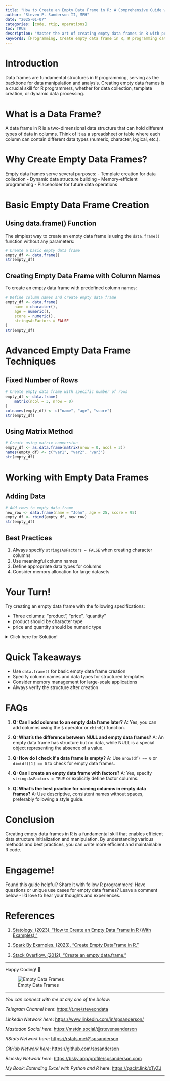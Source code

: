 ```yaml
---
title: "How to Create an Empty Data Frame in R: A Comprehensive Guide with Examples"
author: "Steven P. Sanderson II, MPH"
date: "2025-01-07"
categories: [code, rtip, operations]
toc: TRUE
description: "Master the art of creating empty data frames in R with practical examples. Discover techniques for efficient data structure initialization and management."
keywords: [Programming, Create empty data frame in R, R programming data frame, Initialize data frame R, R empty data structure, R data frame creation, R data frame examples, Empty data frame techniques R, Data frame column names R, R programming templates, Dynamic data frame R, How to create an empty data frame with column names in R, Best practices for initializing empty data frames in R, Adding data to an empty data frame in R programming, Creating an empty data frame with specific data types in R, Common use cases for empty data frames in R programming]
---
```


# Introduction

Data frames are fundamental structures in R programming, serving as the backbone for data manipulation and analysis. Creating empty data frames is a crucial skill for R programmers, whether for data collection, template creation, or dynamic data processing.

# What is a Data Frame?

A data frame in R is a two-dimensional data structure that can hold different types of data in columns. Think of it as a spreadsheet or table where each column can contain different data types (numeric, character, logical, etc.).

# Why Create Empty Data Frames?

Empty data frames serve several purposes: - Template creation for data collection - Dynamic data structure building - Memory-efficient programming - Placeholder for future data operations

# Basic Empty Data Frame Creation

## Using data.frame() Function

The simplest way to create an empty data frame is using the `data.frame()` function without any parameters:

```r
# Create a basic empty data frame
empty_df <- data.frame()
str(empty_df)
```

## Creating Empty Data Frame with Column Names

To create an empty data frame with predefined column names:

```r
# Define column names and create empty data frame
empty_df <- data.frame(
    name = character(),
    age = numeric(),
    score = numeric(),
    stringsAsFactors = FALSE
)
str(empty_df)
```

# Advanced Empty Data Frame Techniques

## Fixed Number of Rows

```r
# Create empty data frame with specific number of rows
empty_df <- data.frame(
    matrix(ncol = 3, nrow = 0)
)
colnames(empty_df) <- c("name", "age", "score")
str(empty_df)
```

## Using Matrix Method

```r
# Create using matrix conversion
empty_df <- as.data.frame(matrix(nrow = 0, ncol = 3))
names(empty_df) <- c("var1", "var2", "var3")
str(empty_df)
```

# Working with Empty Data Frames

## Adding Data

```r
# Add rows to empty data frame
new_row <- data.frame(name = "John", age = 25, score = 95)
empty_df <- rbind(empty_df, new_row)
str(empty_df)
```

## Best Practices

1.  Always specify `stringsAsFactors = FALSE` when creating character columns
2.  Use meaningful column names
3.  Define appropriate data types for columns
4.  Consider memory allocation for large datasets

# Your Turn!

Try creating an empty data frame with the following specifications:

-   Three columns: "product", "price", "quantity"
-   product should be character type
-   price and quantity should be numeric type

<details>

<summary>Click here for Solution!</summary>

Solution:

```r
# Create the empty data frame
store_df <- data.frame(
    product = character(),
    price = numeric(),
    quantity = numeric(),
    stringsAsFactors = FALSE
)

# Verify the structure
str(store_df)
```

</details>

# Quick Takeaways

-   Use `data.frame()` for basic empty data frame creation
-   Specify column names and data types for structured templates
-   Consider memory management for large-scale applications
-   Always verify the structure after creation

# FAQs

1.  **Q: Can I add columns to an empty data frame later?** A: Yes, you can add columns using the `$` operator or `cbind()` function.

2.  **Q: What's the difference between NULL and empty data frames?** A: An empty data frame has structure but no data, while NULL is a special object representing the absence of a value.

3.  **Q: How do I check if a data frame is empty?** A: Use `nrow(df) == 0` or `dim(df)[1] == 0` to check for empty data frames.

4.  **Q: Can I create an empty data frame with factors?** A: Yes, specify `stringsAsFactors = TRUE` or explicitly define factor columns.

5.  **Q: What's the best practice for naming columns in empty data frames?** A: Use descriptive, consistent names without spaces, preferably following a style guide.

# Conclusion

Creating empty data frames in R is a fundamental skill that enables efficient data structure initialization and manipulation. By understanding various methods and best practices, you can write more efficient and maintainable R code.

# Engageme!

Found this guide helpful? Share it with fellow R programmers! Have questions or unique use cases for empty data frames? Leave a comment below - I'd love to hear your thoughts and experiences.

# References

1.  [Statology. (2023). "How to Create an Empty Data Frame in R (With Examples)."](https://www.statology.org/create-empty-data-frame-in-r/)

2.  [Spark By Examples. (2023). "Create Empty DataFrame in R."](https://sparkbyexamples.com/r-programming/r-create-an-empty-dataframe/)

3.  [Stack Overflow. (2012). "Create an empty data.frame."](https://stackoverflow.com/questions/10689055/create-an-empty-data-frame)

------------------------------------------------------------------------

Happy Coding! 🚀

![Empty Data Frames](todays_post.png)

------------------------------------------------------------------------

*You can connect with me at any one of the below*:

*Telegram Channel here*: <https://t.me/steveondata>

*LinkedIn Network here*: <https://www.linkedin.com/in/spsanderson/>

*Mastadon Social here*: [https://mstdn.social/\@stevensanderson](https://mstdn.social/@stevensanderson)

*RStats Network here*: [https://rstats.me/\@spsanderson](https://rstats.me/@spsanderson)

*GitHub Network here*: <https://github.com/spsanderson>

*Bluesky Network here*: <https://bsky.app/profile/spsanderson.com>

*My Book: Extending Excel with Python and R* here: <https://packt.link/oTyZJ>

------------------------------------------------------------------------

```{=html}
<script src="https://giscus.app/client.js"
        data-repo="spsanderson/steveondata"
        data-repo-id="R_kgDOIIxnLw"
        data-category="Comments"
        data-category-id="DIC_kwDOIIxnL84ChTk8"
        data-mapping="url"
        data-strict="0"
        data-reactions-enabled="1"
        data-emit-metadata="0"
        data-input-position="top"
        data-theme="dark"
        data-lang="en"
        data-loading="lazy"
        crossorigin="anonymous"
        async>
</script>
```
